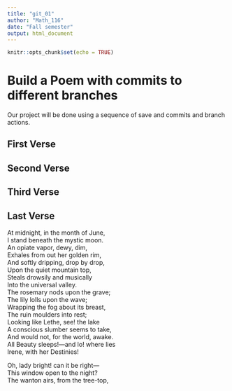---
title: "git_01"
author: "Math_116"
date: "Fall semester"
output: html_document
---

```{r setup, include=FALSE}
knitr::opts_chunk$set(echo = TRUE)
```
# Build a Poem with commits to different branches
Our project will be done using a sequence of save and commits and branch actions.
<!-- Do not modify or change any text in "!--" bracketed areas such as this --- these are instructions to
you, if you change any of this the git program will notice it and compromise your git merging strategy !-->

## First Verse 
<!--Put the first five lines of a poem by Lewis Carrol in this section!-->

## Second Verse
<!--Put the first five lines of a poem by Robert Frost here!-->

## Third Verse
<!--Put the first two verses of The Walrus and the Carpenter here!-->

## Last Verse
<!--Put a short poem of your choice 8-20 lines,here!-->
At midnight, in the month of June,  
I stand beneath the mystic moon.  
An opiate vapor, dewy, dim,  
Exhales from out her golden rim,  
And softly dripping, drop by drop,  
Upon the quiet mountain top,  
Steals drowsily and musically  
Into the universal valley.  
The rosemary nods upon the grave;  
The lily lolls upon the wave;  
Wrapping the fog about its breast,  
The ruin moulders into rest;  
Looking like Lethe, see! the lake  
A conscious slumber seems to take,  
And would not, for the world, awake.  
All Beauty sleeps!—and lo! where lies  
Irene, with her Destinies!  

Oh, lady bright! can it be right—  
This window open to the night?  
The wanton airs, from the tree-top,  